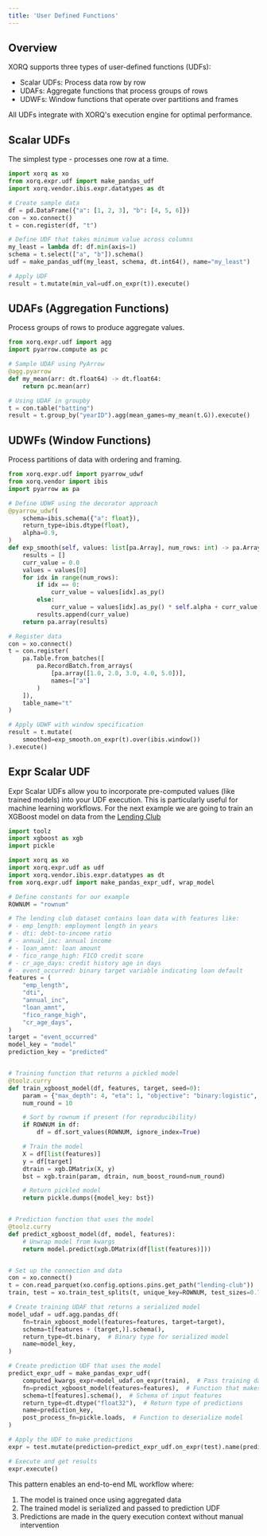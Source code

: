 ```yaml
---
title: 'User Defined Functions'
---
```


## Overview

XORQ supports three types of user-defined functions (UDFs):
- Scalar UDFs: Process data row by row
- UDAFs: Aggregate functions that process groups of rows
- UDWFs: Window functions that operate over partitions and frames

All UDFs integrate with XORQ's execution engine for optimal performance.

## Scalar UDFs

The simplest type - processes one row at a time.

```python
import xorq as xo
from xorq.expr.udf import make_pandas_udf
import xorq.vendor.ibis.expr.datatypes as dt

# Create sample data
df = pd.DataFrame({"a": [1, 2, 3], "b": [4, 5, 6]})
con = xo.connect()
t = con.register(df, "t")

# Define UDF that takes minimum value across columns
my_least = lambda df: df.min(axis=1)
schema = t.select(["a", "b"]).schema()
udf = make_pandas_udf(my_least, schema, dt.int64(), name="my_least")

# Apply UDF
result = t.mutate(min_val=udf.on_expr(t)).execute()
```

## UDAFs (Aggregation Functions)

Process groups of rows to produce aggregate values.

```python
from xorq.expr.udf import agg
import pyarrow.compute as pc

# Sample UDAF using PyArrow
@agg.pyarrow
def my_mean(arr: dt.float64) -> dt.float64:
    return pc.mean(arr)

# Using UDAF in groupby
t = con.table("batting")
result = t.group_by("yearID").agg(mean_games=my_mean(t.G)).execute()
```

## UDWFs (Window Functions)

Process partitions of data with ordering and framing.

```python
from xorq.expr.udf import pyarrow_udwf
from xorq.vendor import ibis
import pyarrow as pa

# Define UDWF using the decorator approach
@pyarrow_udwf(
    schema=ibis.schema({"a": float}),
    return_type=ibis.dtype(float),
    alpha=0.9,
)
def exp_smooth(self, values: list[pa.Array], num_rows: int) -> pa.Array:
    results = []
    curr_value = 0.0
    values = values[0]
    for idx in range(num_rows):
        if idx == 0:
            curr_value = values[idx].as_py()
        else:
            curr_value = values[idx].as_py() * self.alpha + curr_value * (1.0 - self.alpha)
        results.append(curr_value)
    return pa.array(results)

# Register data
con = xo.connect()
t = con.register(
    pa.Table.from_batches([
        pa.RecordBatch.from_arrays(
            [pa.array([1.0, 2.0, 3.0, 4.0, 5.0])],
            names=["a"]
        )
    ]),
    table_name="t"
)

# Apply UDWF with window specification
result = t.mutate(
    smoothed=exp_smooth.on_expr(t).over(ibis.window())
).execute()
```

## Expr Scalar UDF

Expr Scalar UDFs allow you to incorporate pre-computed values (like trained models) into your UDF execution. This is particularly useful for machine learning workflows.
For the next example we are going to train an XGBoost model on data from the [Lending Club](https://www.lendingclub.com/)

```python
import toolz
import xgboost as xgb
import pickle

import xorq as xo
import xorq.expr.udf as udf
import xorq.vendor.ibis.expr.datatypes as dt
from xorq.expr.udf import make_pandas_expr_udf, wrap_model

# Define constants for our example
ROWNUM = "rownum"

# The lending club dataset contains loan data with features like:
# - emp_length: employment length in years
# - dti: debt-to-income ratio
# - annual_inc: annual income
# - loan_amnt: loan amount
# - fico_range_high: FICO credit score
# - cr_age_days: credit history age in days
# - event_occurred: binary target variable indicating loan default
features = (
    "emp_length",
    "dti",
    "annual_inc",
    "loan_amnt",
    "fico_range_high",
    "cr_age_days",
)
target = "event_occurred"
model_key = "model"
prediction_key = "predicted"


# Training function that returns a pickled model
@toolz.curry
def train_xgboost_model(df, features, target, seed=0):
    param = {"max_depth": 4, "eta": 1, "objective": "binary:logistic", "seed": seed}
    num_round = 10

    # Sort by rownum if present (for reproducibility)
    if ROWNUM in df:
        df = df.sort_values(ROWNUM, ignore_index=True)

    # Train the model
    X = df[list(features)]
    y = df[target]
    dtrain = xgb.DMatrix(X, y)
    bst = xgb.train(param, dtrain, num_boost_round=num_round)

    # Return pickled model
    return pickle.dumps({model_key: bst})


# Prediction function that uses the model
@toolz.curry
def predict_xgboost_model(df, model, features):
    # Unwrap model from kwargs
    return model.predict(xgb.DMatrix(df[list(features)]))


# Set up the connection and data
con = xo.connect()
t = con.read_parquet(xo.config.options.pins.get_path("lending-club"))
train, test = xo.train_test_splits(t, unique_key=ROWNUM, test_sizes=0.7)

# Create training UDAF that returns a serialized model
model_udaf = udf.agg.pandas_df(
    fn=train_xgboost_model(features=features, target=target),
    schema=t[features + (target,)].schema(),
    return_type=dt.binary,  # Binary type for serialized model
    name=model_key,
)

# Create prediction UDF that uses the model
predict_expr_udf = make_pandas_expr_udf(
    computed_kwargs_expr=model_udaf.on_expr(train),  # Pass training data here
    fn=predict_xgboost_model(features=features),  # Function that makes predictions
    schema=t[features].schema(),  # Schema of input features
    return_type=dt.dtype("float32"),  # Return type of predictions
    name=prediction_key,
    post_process_fn=pickle.loads,  # Function to deserialize model
)

# Apply the UDF to make predictions
expr = test.mutate(prediction=predict_expr_udf.on_expr(test).name(prediction_key))

# Execute and get results
expr.execute()
```

This pattern enables an end-to-end ML workflow where:
1. The model is trained once using aggregated data
2. The trained model is serialized and passed to prediction UDF
3. Predictions are made in the query execution context without manual intervention